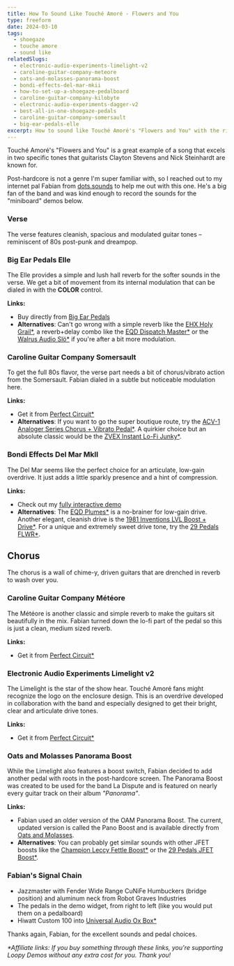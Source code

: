 ```yaml
---
title: How To Sound Like Touché Amoré - Flowers and You
type: freeform
date: 2024-03-10
tags:
  - shoegaze
  - touche amore
  - sound like
relatedSlugs:
  - electronic-audio-experiments-limelight-v2
  - caroline-guitar-company-meteore
  - oats-and-molasses-panorama-boost
  - bondi-effects-del-mar-mkii
  - how-to-set-up-a-shoegaze-pedalboard
  - caroline-guitar-company-kilobyte
  - electronic-audio-experiments-dagger-v2
  - best-all-in-one-shoegaze-pedals
  - caroline-guitar-company-somersault
  - big-ear-pedals-elle
excerpt: How to sound like Touché Amoré's "Flowers and You" with the right pedals. The verse features cleanish, spacious and modulated guitar tones, while the chorus is a wall of chime-y, driven guitars that are drenched in reverb to wash over you.
---
```



Touché Amoré's "Flowers and You" is a great example of a song that excels in two specific tones that guitarists Clayton Stevens and Nick Steinhardt are known for.

Post-hardcore is not a genre I'm super familiar with, so I reached out to my internet pal Fabian from [dots.sounds](https://www.instagram.com/dotssounds/) to help me out with this one. He's a big fan of the band and was kind enough to record the sounds for the "miniboard" demos below.

### Verse

<DemoWidget presetSlug="sound-like-touche-amore-verse" />

The verse features cleanish, spacious and modulated guitar tones – reminiscent of 80s post-punk and dreampop.

### Big Ear Pedals Elle

The Elle provides a simple and lush hall reverb for the softer sounds in the verse. We get a bit of movement from its internal modulation that can be dialed in with the **COLOR** control.

**Links:**

- Buy directly from [Big Ear Pedals](https://www.bigearpedals.com/product-page/elle)
- **Alternatives**: Can't go wrong with a simple reverb like the [EHX Holy Grail\*](https://link.perfectcircuit.com/t/v1/8-12626-329078-9759?url=https%3A%2F%2Fwww.perfectcircuit.com%2Fehx-holy-grail.html), a reverb+delay combo like the [EQD Dispatch Master\*](https://link.perfectcircuit.com/t/v1/8-12626-329078-9759?url=https%3A%2F%2Fwww.perfectcircuit.com%2Fearthquaker-devices-dispatch-master-v3.html) or the [Walrus Audio Slö\*](https://link.perfectcircuit.com/t/v1/8-12626-329078-9759?url=https%3A%2F%2Fwww.perfectcircuit.com%2Fwalrus-slo.html) if you're after a bit more modulation.

### Caroline Guitar Company Somersault

To get the full 80s flavor, the verse part needs a bit of chorus/vibrato action from the Somersault. Fabian dialed in a subtle but noticeable modulation here.

**Links:**

- Get it from [Perfect Circuit\*](https://link.perfectcircuit.com/t/v1/8-12626-329078-9759?url=https%3A%2F%2Fwww.perfectcircuit.com%2Fcaroline-guitar-company-somersault.html)
- **Alternatives**: If you want to go the super boutique route, try the [ACV-1 Analoger Series Chorus + Vibrato Pedal\*](https://link.perfectcircuit.com/t/v1/8-12626-329078-9759?url=https%3A%2F%2Fwww.perfectcircuit.com%2Fasheville-music-tools-acv-1.html). A quirkier choice but an absolute classic would be the [ZVEX Instant Lo-Fi Junky\*](https://link.perfectcircuit.com/t/v1/8-12626-329078-9759?url=https%3A%2F%2Fwww.perfectcircuit.com%2Fzvex-instant-lo-fi-junky-vexter.html).

### Bondi Effects Del Mar MkII

The Del Mar seems like the perfect choice for an articulate, low-gain overdrive. It just adds a little sparkly presence and a hint of compression.

**Links:**

- Check out my [fully interactive demo](/demos/bondi-effects-del-mar-mkii)
- **Alternatives**: The [EQD Plumes\*](https://link.perfectcircuit.com/t/v1/8-12626-329078-9759?url=https%3A%2F%2Fwww.perfectcircuit.com%2Fearthquaker-devices-plumes.html) is a no-brainer for low-gain drive. Another elegant, cleanish drive is the [1981 Inventions LVL Boost + Drive\*](https://link.perfectcircuit.com/t/v1/8-12626-329078-9759?url=https%3A%2F%2Fwww.perfectcircuit.com%2F1981-inventions-lvl.html). For a unique and extremely sweet drive tone, try the [29 Pedals FLWR\*](https://link.perfectcircuit.com/t/v1/8-12626-329078-9759?url=https%3A%2F%2Fwww.perfectcircuit.com%2F29-pedals-flwr.html).

## Chorus

<DemoWidget presetSlug="sound-like-touche-amore-chorus" />

The chorus is a wall of chime-y, driven guitars that are drenched in reverb to wash over you.

### Caroline Guitar Company Météore

The Météore is another classic and simple reverb to make the guitars sit beautifully in the mix. Fabian turned down the lo-fi part of the pedal so this is just a clean, medium sized reverb.

**Links:**

- Get it from [Perfect Circuit\*](https://link.perfectcircuit.com/t/v1/8-12626-329078-9759?url=https%3A%2F%2Fwww.perfectcircuit.com%2Fcaroline-guitar-company-meteore.html)

### Electronic Audio Experiments Limelight v2

The Limelight is the star of the show hear. Touché Amoré fans might recognize the logo on the enclosure design. This is an overdrive developed in collaboration with the band and especially designed to get their bright, clear and articulate drive tones.

**Links:**

- Get it from [Perfect Circuit\*](https://link.perfectcircuit.com/t/v1/8-12626-329078-9759?url=https%3A%2F%2Fwww.perfectcircuit.com%2Feae-limelight.html)

### Oats and Molasses Panorama Boost

While the Limelight also features a boost switch, Fabian decided to add another pedal with roots in the post-hardcore screen. The Panorama Boost was created to be used for the band La Dispute and is featured on nearly every guitar track on their album _"Panorama"_.

**Links:**

- Fabian used an older version of the OAM Panorama Boost. The current, updated version is called the Pano Boost and is available directly from [Oats and Molasses](https://www.oatsandmolasses.com/store/p/oam-pano).
- **Alternatives**: You can probably get similar sounds with other JFET boosts like the [Champion Leccy Fettle Boost\*](https://link.perfectcircuit.com/t/v1/8-12626-329078-9759?url=https%3A%2F%2Fwww.perfectcircuit.com%2F29-pedals-jfet.html) or the [29 Pedals JFET Boost\*](https://link.perfectcircuit.com/t/v1/8-12626-329078-9759?url=https%3A%2F%2Fwww.perfectcircuit.com%2F29-pedals-jfet.html).

### Fabian's Signal Chain

- Jazzmaster with Fender Wide Range CuNiFe Humbuckers (bridge position) and aluminum neck from Robot Graves Industries
- The pedals in the demo widget, from right to left (like you would put them on a pedalboard)
- Hiwatt Custom 100 into [Universal Audio Ox Box\*](https://link.perfectcircuit.com/t/v1/8-12626-329078-9759?url=https%3A%2F%2Fwww.perfectcircuit.com%2Funiversal-audio-ox.html)

Thanks again, Fabian, for the excellent sounds and pedal choices.

_\*Affiliate links: If you buy something through these links, you're supporting Loopy Demos without any extra cost for you. Thank you!_
